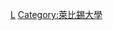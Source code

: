 {{Commonscat|University of Leipzig alumni}}

[[Category:德國大學校友|L]]
[[Category:萊比錫大學|Category:萊比錫大學]]